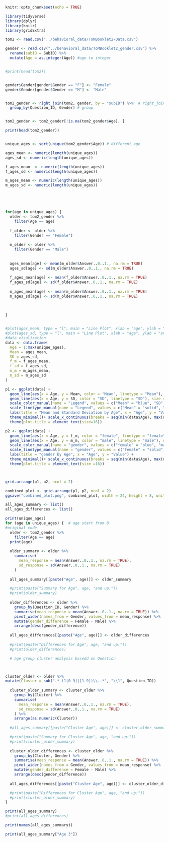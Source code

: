 
```r
knitr::opts_chunk$set(echo = TRUE)
```

```r
library(tidyverse)
library(dplyr)
library(knitr)
library(gridExtra)
```

```r
tom2 <- read.csv("../behavioral_data/ToMBooklet2-Data.csv") 

gender <- read.csv("../behavioral_data/ToMBooklet2_gender.csv") %>%
  rename(subID = SubID) %>%
  mutate(Age = as.integer(Age)) #age to integer


#print(head(tom2))


gender$Gender[gender$Gender == "F"] <- "Female"
gender$Gender[gender$Gender == "M"] <- "Male"


tom2_gender <- right_join(tom2, gender, by = "subID") %>%  # right_join
  group_by(Question_ID, Gender) # group


tom2_gender <- tom2_gender[!is.na(tom2_gender$Age), ]

print(head(tom2_gender))



```

```r



unique_ages <- sort(unique(tom2_gender$Age)) # different age 

ages_mean <- numeric(length(unique_ages))
ages_sd <- numeric(length(unique_ages))

f_ages_mean  <- numeric(length(unique_ages))
f_ages_sd <- numeric(length(unique_ages))

m_ages_mean <- numeric(length(unique_ages))
m_ages_sd <- numeric(length(unique_ages))





for(age in unique_ages) {
  older <- tom2_gender %>%
    filter(Age == age)
  
  f_older <- older %>%
    filter(Gender == "Female")
  
  m_older <- older %>%
    filter(Gender == "Male")
  
  
  ages_mean[age] <- mean(m_older$Answer..0..1., na.rm = TRUE)
  ages_sd[age] <- sd(m_older$Answer..0..1., na.rm = TRUE)
  
  f_ages_mean[age] <- mean(f_older$Answer..0..1., na.rm = TRUE)
  f_ages_sd[age] <- sd(f_older$Answer..0..1., na.rm = TRUE)
  
  m_ages_mean[age] <- mean(m_older$Answer..0..1., na.rm = TRUE)
  m_ages_sd[age] <- sd(m_older$Answer..0..1., na.rm = TRUE)
  
  
  
}


#plot(ages_mean, type = "l", main = "Line Plot", xlab = "age", ylab = "answer mean")
#plot(ages_sd, type = "l", main = "Line Plot", xlab = "age", ylab = "answer mean")
#data visulization 
data <- data.frame(
  Age = 1:max(unique_ages),
  Mean = ages_mean,
  SD = ages_sd,
  f_m = f_ages_mean,
  f_sd = f_ages_sd,
  m_m = m_ages_mean,
  m_sd = m_ages_sd
)

p1 <- ggplot(data) +
  geom_line(aes(x = Age, y = Mean, color = "Mean", linetype = "Mean"), size = 1.2) +
  geom_line(aes(x = Age, y = SD, color = "SD", linetype = "SD"), size = 1.2) +
  scale_color_manual(name = "Legend", values = c("Mean" = "blue", "SD" = "red")) +
  scale_linetype_manual(name = "Legend", values = c("Mean" = "solid", "SD" = "dashed")) +
  labs(title = "Mean and Standard Deviation by Age", x = "Age", y = "Value") +
  theme_minimal()+ scale_x_continuous(breaks = seq(min(data$Age), max(data$Age), by = 1)) +
  theme(plot.title = element_text(size=16))

p2 <- ggplot(data) +
  geom_line(aes(x = Age, y = f_m, color = "female", linetype = "female"), size = 1.2) +
  geom_line(aes(x = Age, y = m_m, color = "male", linetype = "male"), size = 1.2) +
  scale_color_manual(name = "gender", values = c("female" = "blue", "male" = "red")) +
  scale_linetype_manual(name = "gender", values = c("female" = "solid", "male" = "dashed")) +
  labs(title = "gender by Age", x = "Age", y = "Value") +
  theme_minimal()+ scale_x_continuous(breaks = seq(min(data$Age), max(data$Age), by = 1)) +
  theme(plot.title = element_text(size =16))



grid.arrange(p1, p2, ncol = 2)

combined_plot <- grid.arrange(p1, p2, ncol = 2)
ggsave("combined_plot.png", combined_plot, width = 24, height = 8, units = "in")
```






```r
all_ages_summary <- list()
all_ages_differences <- list()

print(unique_ages)
for (age in unique_ages) {  # age start from 0
#original code
  older <- tom2_gender %>%
    filter(Age == age)
  print(age)
  
  older_summary <- older %>%
    summarise(
      mean_response = mean(Answer..0..1., na.rm = TRUE),
      sd_response = sd(Answer..0..1., na.rm = TRUE)
    )
  
  all_ages_summary[[paste("Age", age)]] <- older_summary

  #print(paste("Summary for Age", age, "and up:"))
  #print(older_summary)
  
  older_differences <- older %>%
    group_by(Question_ID, Gender) %>%
    summarise(mean_response = mean(Answer..0..1., na.rm = TRUE)) %>%
    pivot_wider(names_from = Gender, values_from = mean_response) %>%
    mutate(gender_difference = Female - Male) %>%
    arrange(desc(gender_difference))
  
  all_ages_differences[[paste("Age", age)]] <- older_differences 
  
  #print(paste("Differences for Age", age, "and up:"))
  #print(older_differences)

  # age group cluster analysis basedd on Question



cluster_older <- older %>%
mutate(Cluster = sub(".*_(1[0-9]|[1-9])\\..*", "\\1", Question_ID))
  
  cluster_older_summary <- cluster_older %>%
    group_by(Cluster) %>%
    summarise(
      mean_response = mean(Answer..0..1., na.rm = TRUE),
      sd_response = sd(Answer..0..1., na.rm = TRUE)
    ) %>%
    arrange(as.numeric(Cluster))
  
  #all_ages_summary[[paste("Cluster Age", age)]] <- cluster_older_summary

  #print(paste("Summary for Cluster Age", age, "and up:"))
  #print(cluster_older_summary)
  
  cluster_older_differences <- cluster_older %>%
    group_by(Cluster, Gender) %>%
    summarise(mean_response = mean(Answer..0..1., na.rm = TRUE)) %>%
    pivot_wider(names_from = Gender, values_from = mean_response) %>%
    mutate(gender_difference = Female - Male) %>%
    arrange(desc(gender_difference))
  
  all_ages_differences[[paste("Cluster Age", age)]] <- cluster_older_differences

  #print(paste("Differences for Cluster Age", age, "and up:"))
  #print(cluster_older_summary)
}

print(all_ages_summary)
#print(all_ages_differences)
```



```r
print(names(all_ages_summary))
```


```r
print(all_ages_summary["Age 3"])
```

